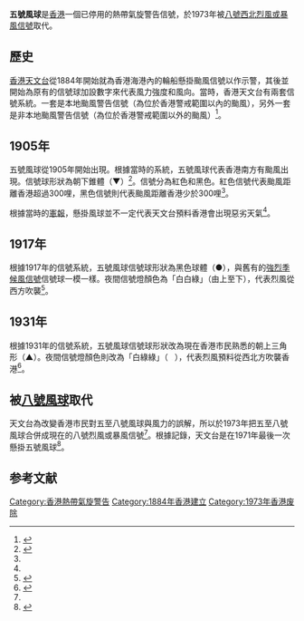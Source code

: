 '''五號風球'''是[[香港|香港]]一個已停用的熱帶氣旋警告信號，於1973年被[[八號烈風或暴風信號|八號西北烈風或暴風信號]]取代。

==歷史==
[[香港天文台|香港天文台]]從1884年開始就為香港海港內的輪船懸掛颱風信號以作示警，其後並開始為原有的信號球加設數字來代表風力強度和風向。當時，香港天文台有兩套信號系統。一套是本地颱風警告信號（為位於香港警戒範圍以內的颱風），另外一套是非本地颱風警告信號（為位於香港警戒範圍以外的颱風）<ref name="weather">{{cite web|title=城市現代化|url=http://www.hko.gov.hk/publica/gen_pub/WeatheringTheStorm-4.pdf|website=香港天文台|publisher=香港天文台|accessdate=2016-08-31|archive-date=2016-03-03|archive-url=https://web.archive.org/web/20160303201913/http://www.hko.gov.hk/publica/gen_pub/WeatheringTheStorm-4.pdf|dead-url=no}}</ref>。

==1905年==
五號風球從1905年開始出現。根據當時的系統，五號風球代表香港南方有颱風出現。信號球形狀為朝下錐體（▼）<ref name="gazette1">{{cite journal|title=The Hong Kong Government Gazette, 22nd December, 1905|journal=香港政府憲報|date=1905年12月22日|url=http://sunzi1.lib.hku.hk/hkgro/view/g1905/542520.pdf|accessdate=2016-08-31|language=en}}</ref>。信號分為紅色和黑色。紅色信號代表颱風距離香港超過300哩，黑色信號則代表颱風距離香港少於300哩<ref name="gazette1"/>。

根據當時的[[香港政府憲報|憲報]]，懸掛風球並不一定代表天文台預料香港會出現惡劣天氣<ref name="gazette1"/>。

==1917年==
根據1917年的信號系統，五號風球信號球形狀為黑色球體（●），與舊有的[[強烈季候風信號_(香港)|強烈季候風信號]]信號球一模一樣。夜間信號燈顏色為「白白綠」（由上至下），代表烈風從西方吹襲<ref name="gazette2">{{cite journal|title=The Hong Kong Government Gazette, June 15, 1917|journal=香港政府憲報|date=1917年6月15日|url=http://sunzi1.lib.hku.hk/hkgro/view/g1917/51251.pdf|accessdate=2016-08-31|language=en}}</ref>。

==1931年==
根據1931年的信號系統，五號風球信號球形狀改為現在香港市民熟悉的朝上三角形（▲）。夜間信號燈顏色則改為「白綠綠」（ [[File:Aspecto_do_sinal_nº_8_NW_de_tempestade_tropical_de_Macau_em_noite.svg|4px]] ），代表烈風預料從西北方吹襲香港<ref name="gazette3">{{cite journal|title=The Hong Kong Government Gazette, December 31, 1931|journal=香港政府憲報|date=1931年12月31日|url=http://sunzi1.lib.hku.hk/hkgro/view/g1931/620538.pdf|accessdate=2016-08-31|language=en|archive-date=2020-02-14|archive-url=https://web.archive.org/web/20200214003843/http://sunzi1.lib.hku.hk/hkgro/view/g1931/620538.pdf|dead-url=no}}</ref>。

==被[[八號風球|八號風球]]取代==
天文台為改變香港市民對五至八號風球與風力的誤解，所以於1973年把五至八號風球合併成現在的八號烈風或暴風信號<ref name="weather"/>。根據記錄，天文台是在1971年最後一次懸掛五號風球<ref>{{cite web|title=一九五六至二零一四年間每年各熱帶氣旋警告信號的發出次數及總時段|url=http://www.hko.gov.hk/informtc/historical_tc/fttcwc.htm|website=香港天文台|accessdate=2016-08-31|archive-date=2016-10-20|archive-url=https://web.archive.org/web/20161020054254/http://www.hko.gov.hk/informtc/historical_tc/fttcwc.htm|dead-url=no}}</ref>。

==参考文献==
{{reflist|2}}
{{HKO}}
[[Category:香港熱帶氣旋警告|Category:香港熱帶氣旋警告]]
[[Category:1884年香港建立|Category:1884年香港建立]]
[[Category:1973年香港废除|Category:1973年香港废除]]